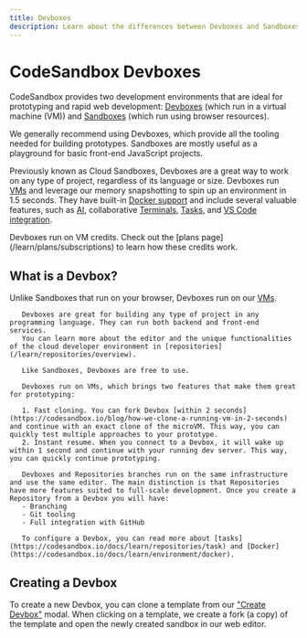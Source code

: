 ```yaml
---
title: Devboxes
description: Learn about the differences between Devboxes and Sandboxes.
---
```



# CodeSandbox Devboxes

CodeSandbox provides two development environments that are ideal for prototyping and rapid web development: [Devboxes](/learn/devboxes/overview) (which run in a virtual machine (VM)) and [Sandboxes](/learn/sandboxes/templates) (which run using browser resources).

We generally recommend using Devboxes, which provide all the tooling needed for building prototypes. Sandboxes are mostly useful as a playground for basic front-end JavaScript projects.

Previously known as Cloud Sandboxes, Devboxes are a great way to work on any type of project, regardless of its language or size. Devboxes run [VMs](/learn/environment/vm) and leverage our memory snapshotting to spin up an environment in 1.5 seconds. They have built-in [Docker support](/learn/environment/docker) and include several valuable features, such as [AI](/learn/ai/overview), collaborative [Terminals](/learn/repositories/terminal), [Tasks](/learn/repositories/task), and [VS Code integration](/learn/getting-started/setting-up-vscode).

<Callout type="info" emoji="ℹ️">
Devboxes run on VM credits. Check out the [plans page](/learn/plans/subscriptions) to learn how these credits work.
</Callout>

## What is a Devbox?

Unlike Sandboxes that run on your browser, Devboxes run on our [VMs](/learn/environment/vm).

       Devboxes are great for building any type of project in any programming language. They can run both backend and front-end services.
       You can learn more about the editor and the unique functionalities of the cloud developer environment in [repositories](/learn/repositories/overview).

       Like Sandboxes, Devboxes are free to use.

       Devboxes run on VMs, which brings two features that make them great for prototyping:

       1. Fast cloning. You can fork Devbox [within 2 seconds](https://codesandbox.io/blog/how-we-clone-a-running-vm-in-2-seconds) and continue with an exact clone of the microVM. This way, you can quickly test multiple approaches to your prototype.
       2. Instant resume. When you connect to a Devbox, it will wake up within 1 second and continue with your running dev server. This way, you can quickly continue prototyping.

       Devboxes and Repositories branches run on the same infrastructure and use the same editor. The main distinction is that Repositories have more features suited to full-scale development. Once you create a Repository from a Devbox you will have:
       - Branching
       - Git tooling
       - Full integration with GitHub

       To configure a Devbox, you can read more about [tasks](https://codesandbox.io/docs/learn/repositories/task) and [Docker](https://codesandbox.io/docs/learn/environment/docker).

## Creating a Devbox

To create a new Devbox, you can clone a template from our ["Create Devbox"](https://codesandbox.io/d) modal. When clicking on a template, we create a fork (a copy) of the template and open the newly created sandbox in our web editor.
